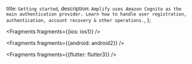   title: `Getting started`,
  description: `Amplify uses Amazon Cognito as the main authentication provider. Learn how to handle user registration, authentication, account recovery & other operations.`,
};


<Fragments fragments={{ios: ios1}} />


<Fragments fragments={{android: android2}} />


<Fragments fragments={{flutter: flutter3}} />